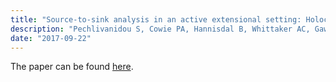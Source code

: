 ```yaml
---
title: "Source-to-sink analysis in an active extensional setting: Holocene erosion and deposition in the Sperchios rift, central Greece"
description: "Pechlivanidou S, Cowie PA, Hannisdal B, Whittaker AC, Gawthorpe RL, Pennos C, and Riiser OS (2017). Basin Research 29: 12263"
date: "2017-09-22"
---
```


The paper can be found <a href="http://onlinelibrary.wiley.com/doi/10.1111/bre.12263/full">here</a>.